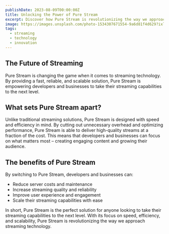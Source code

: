```yaml
---
publishDate: 2023-08-09T00:00:00Z
title: Unlocking the Power of Pure Stream
excerpt: Discover how Pure Stream is revolutionizing the way we approach streaming technology.
image: https://images.unsplash.com/photo-1534307671554-9a6d81f4d629?ixlib=rb-4.0.3&ixid=M3wxMjA3fDB8MHxwaG90by1wYWdlfHx8fGVufDB8fHx8fA%3D%3D&auto=format&fit=crop&w=1651&q=80
tags:
  - streaming
  - technology
  - innovation
---
```


## The Future of Streaming


Pure Stream is changing the game when it comes to streaming technology. By providing a fast, reliable, and scalable solution, Pure Stream is empowering developers and businesses to take their streaming capabilities to the next level.

## What sets Pure Stream apart?


Unlike traditional streaming solutions, Pure Stream is designed with speed and efficiency in mind. By cutting out unnecessary overhead and optimizing performance, Pure Stream is able to deliver high-quality streams at a fraction of the cost. This means that developers and businesses can focus on what matters most – creating engaging content and growing their audience.

## The benefits of Pure Stream


By switching to Pure Stream, developers and businesses can:

* Reduce server costs and maintenance
* Increase streaming quality and reliability
* Improve user experience and engagement
* Scale their streaming capabilities with ease

In short, Pure Stream is the perfect solution for anyone looking to take their streaming capabilities to the next level. With its focus on speed, efficiency, and scalability, Pure Stream is revolutionizing the way we approach streaming technology.